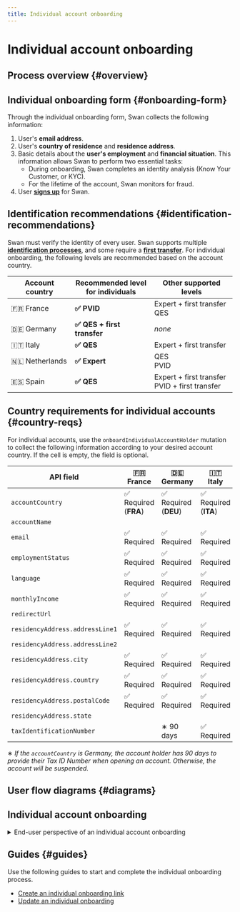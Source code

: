 ```yaml
---
title: Individual account onboarding
---
```


# Individual account onboarding


> <IndividualOnboardingDefinition />

## Process overview {#overview}


<OnboardingOverview accountType="an individual" />

## Individual onboarding form {#onboarding-form}

Through the individual onboarding form, Swan collects the following information:

1. User's **email address**.
1. User's **country of residence** and **residence address**.
1. Basic details about the **user's employment** and **financial situation**. This information allows Swan to perform two essential tasks:
    * During onboarding, Swan completes an identity analysis (Know Your Customer, or KYC).
    * For the lifetime of the account, Swan monitors for fraud.
1. User [**signs up**](../../users/index.mdx#signup) for Swan.

## Identification recommendations {#identification-recommendations}

Swan must verify the identity of every user.
Swan supports multiple [**identification processes**](../../users/identifications/index.mdx#levels-processes), and some require a [**first transfer**](../account-holders/index.mdx#first-transfer).
For individual onboarding, the following levels are recommended based on the account country.

| Account country | Recommended level<br/>for individuals | Other supported levels |
|---|---|---|
| 🇫🇷 France | **✅ PVID** | Expert + first transfer<br/>QES |
| 🇩🇪 Germany | **✅ QES + first transfer** | *none* |
| 🇮🇹 Italy | **✅ QES** | Expert + first transfer |
| 🇳🇱 Netherlands | **✅ Expert** | QES<br/>PVID |
| 🇪🇸 Spain | **✅ QES** | Expert + first transfer<br/>PVID + first transfer |

## Country requirements for individual accounts {#country-reqs}


<CountryReqs thisAccountType="individual" thatAccountType="company" />

For individual accounts, use the `onboardIndividualAccountHolder` mutation to collect the following information according to your desired account country.
If the cell is empty, the field is optional.

| API field | 🇫🇷<br/>France | 🇩🇪<br/>Germany | 🇮🇹<br/>Italy | 🇳🇱<br/>Netherlands | 🇪🇸<br/>Spain |
|---|---|---|---|---|---|
|`accountCountry`| ✅ Required (**FRA**) | ✅ Required (**DEU**) | ✅ Required (**ITA**) | ✅ Required (**NLD**) | ✅ Required (**ESP**) |
|`accountName`|  |  |  |  |  |
|`email`| ✅ Required | ✅ Required | ✅ Required | ✅ Required | ✅ Required |
|`employmentStatus`| ✅ Required | ✅ Required | ✅ Required | ✅ Required | ✅ Required |
|`language`| ✅ Required | ✅ Required | ✅ Required | ✅ Required | ✅ Required |
|`monthlyIncome`| ✅ Required | ✅ Required | ✅ Required | ✅ Required | ✅ Required |
|`redirectUrl`|  |  |  |  |  |
|`residencyAddress.addressLine1`| ✅ Required | ✅ Required | ✅ Required | ✅ Required | ✅ Required |
|`residencyAddress.addressLine2`|  |  |  |  |
|`residencyAddress.city`| ✅ Required | ✅ Required | ✅ Required | ✅ Required | ✅ Required |
|`residencyAddress.country`| ✅ Required | ✅ Required | ✅ Required | ✅ Required | ✅ Required |
|`residencyAddress.postalCode`| ✅ Required | ✅ Required | ✅ Required | ✅ Required | ✅ Required |
|`residencyAddress.state`|  |  |  |  |  |
|`taxIdentificationNumber`|  | ∗ 90 days | ✅ Required |  |  |

∗ *If the `accountCountry` is Germany, the account holder has 90 days to provide their Tax ID Number when opening an account.
Otherwise, the account will be suspended.*

## User flow diagrams {#diagrams}

## Individual account onboarding

<details>
  <summary>End-user perspective of an individual account onboarding</summary>
  <div>
    <iframe
      src="https://www.figma.com/embed?embed_host=share&url=https%3A%2F%2Fwww.figma.com%2Ffile%2F7K15ufXZK7Zgan770kkTmq%2FUser-flow-diagrams%3Ftype%3Ddesign%26node-id%3D1%253A1806%26mode%3Ddesign%26t%3DaDVSURjSnOITsBKl-1"
      allowFullScreen
      style={{ width: "100%", height: 400 }}
    ></iframe>
  </div>
</details>

## Guides {#guides}

Use the following guides to start and complete the individual onboarding process.

* [Create an individual onboarding link](./guide-create.mdx)
* [Update an individual onboarding](./guide-update.mdx)